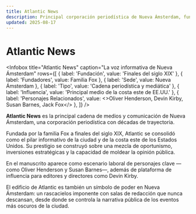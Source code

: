 ```yaml
---
title: Atlantic News
description: Principal corporación periodística de Nueva Ámsterdam, fundada por la familia Fox y núcleo informativo de la costa este.
updated: 2025-08-17
---
```



# Atlantic News

<Infobox
  title="Atlantic News"
  caption="La voz informativa de Nueva Ámsterdam"
  rows={[
    { label: 'Fundación', value: 'Finales del siglo XIX' },
    { label: 'Fundadores', value: <Link to="/CrSaSo/personajes/Jack%20Fox">Familia Fox</Link> },
    { label: 'Sede', value: <Link to="/CrSaSo/lugares/Nueva%20Ámsterdam">Nueva Ámsterdam</Link> },
    { label: 'Tipo', value: 'Cadena periodística y mediática' },
    { label: 'Influencia', value: 'Principal medio de la costa este de EE.UU.' },
    { label: 'Personajes Relacionados', value: <><Link to="/CrSaSo/personajes/Oliver%20Henderson">Oliver Henderson</Link>, <Link to="/CrSaSo/personajes/Devin%20Kirby">Devin Kirby</Link>, <Link to="/CrSaSo/personajes/Susan%20Barnes">Susan Barnes</Link>, <Link to="/CrSaSo/personajes/Jack%20Fox">Jack Fox</Link></> },
  ]}
/>

**Atlantic News** es la principal cadena de medios y comunicación de <Link to="/CrSaSo/lugares/Nueva%20Ámsterdam">Nueva Ámsterdam</Link>, una corporación periodística con décadas de trayectoria.  

Fundada por la familia Fox a finales del siglo XIX, Atlantic se consolidó como el pilar informativo de la ciudad y de la costa este de los Estados Unidos. Su prestigio se construyó sobre una mezcla de oportunismo, inversiones estratégicas y la capacidad de moldear la opinión pública.  

En el manuscrito aparece como escenario laboral de personajes clave —como <Link to="/CrSaSo/personajes/Oliver%20Henderson">Oliver Henderson</Link> y <Link to="/CrSaSo/personajes/Susan%20Barnes">Susan Barnes</Link>—, además de plataforma de influencia para editores y directores como <Link to="/CrSaSo/personajes/Devin%20Kirby">Devin Kirby</Link>.  

El edificio de Atlantic es también un símbolo de poder en Nueva Ámsterdam: un rascacielos imponente con salas de redacción que nunca descansan, desde donde se controla la narrativa pública de los eventos más oscuros de la ciudad.
